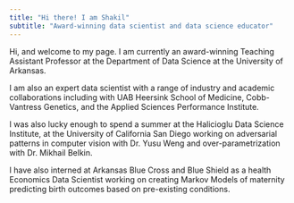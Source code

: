 ```yaml
---
title: "Hi there! I am Shakil"
subtitle: "Award-winning data scientist and data science educator"
---
```


Hi, and welcome to my page. I am currently an award-winning Teaching Assistant Professor at the Department of Data Science at the University of Arkansas.

I am also an expert data scientist with a range of industry and academic collaborations including with UAB Heersink School of Medicine, Cobb-Vantress Genetics, and the Applied Sciences Performance Institute.

I was also lucky enough to spend a summer at the Halicioglu Data Science Institute, at the University of California San Diego working on adversarial patterns in computer vision with Dr. Yusu Weng and over-parametrization with Dr. Mikhail Belkin.

I have also interned at Arkansas Blue Cross and Blue Shield as a health Economics Data Scientist working on creating Markov Models of maternity predicting birth outcomes based on pre-existing conditions.
